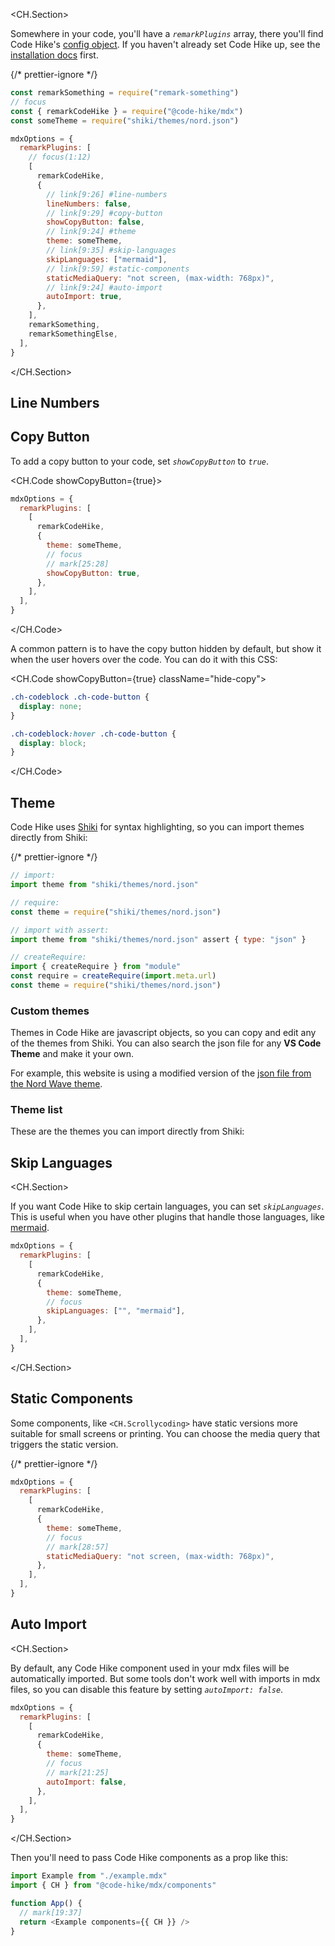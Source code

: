<CH.Section>

Somewhere in your code, you'll have a _`remarkPlugins`_ array, there you'll find Code Hike's [config object](focus://9:13). If you haven't already set Code Hike up, see the [installation docs](installation) first.

{/* prettier-ignore */}
```js your.config.js
const remarkSomething = require("remark-something")
// focus
const { remarkCodeHike } = require("@code-hike/mdx")
const someTheme = require("shiki/themes/nord.json")

mdxOptions = {
  remarkPlugins: [
    // focus(1:12)
    [
      remarkCodeHike,
      {
        // link[9:26] #line-numbers
        lineNumbers: false,
        // link[9:29] #copy-button
        showCopyButton: false,
        // link[9:24] #theme
        theme: someTheme,
        // link[9:35] #skip-languages
        skipLanguages: ["mermaid"],
        // link[9:59] #static-components
        staticMediaQuery: "not screen, (max-width: 768px)",
        // link[9:24] #auto-import
        autoImport: true,
      },
    ],
    remarkSomething,
    remarkSomethingElse,
  ],
}
```

</CH.Section>

## Line Numbers

<LineNumbersSection />

## Copy Button

To add a copy button to your code, set _`showCopyButton`_ to _`true`_.

<CH.Code showCopyButton={true}>

```js your.config.js
mdxOptions = {
  remarkPlugins: [
    [
      remarkCodeHike,
      {
        theme: someTheme,
        // focus
        // mark[25:28]
        showCopyButton: true,
      },
    ],
  ],
}
```

</CH.Code>

A common pattern is to have the copy button hidden by default, but show it when the user hovers over the code. You can do it with this CSS:

<CH.Code showCopyButton={true} className="hide-copy">

```css
.ch-codeblock .ch-code-button {
  display: none;
}

.ch-codeblock:hover .ch-code-button {
  display: block;
}
```

</CH.Code>

## Theme

Code Hike uses [Shiki](https://github.com/shikijs/shiki) for syntax highlighting, so you can import themes directly from Shiki:

{/* prettier-ignore */}
```js
// import:
import theme from "shiki/themes/nord.json"

// require:
const theme = require("shiki/themes/nord.json")

// import with assert:
import theme from "shiki/themes/nord.json" assert { type: "json" }

// createRequire:
import { createRequire } from "module"
const require = createRequire(import.meta.url)
const theme = require("shiki/themes/nord.json")
```

### Custom themes

Themes in Code Hike are javascript objects, so you can copy and edit any of the themes from Shiki. You can also search the json file for any **VS Code Theme** and make it your own.

For example, this website is using a modified version of the [json file from the Nord Wave theme](https://github.com/dimitrisnl/nord-wave/blob/master/themes/Nord%20Wave-color-theme.json).

### Theme list

These are the themes you can import directly from Shiki:

<CodeSection />

## Skip Languages

<CH.Section>

If you want Code Hike to skip certain languages, you can set _`skipLanguages`_. This is useful when you have other plugins that handle those languages, like [mermaid](https://github.com/mermaid-js/mermaid).

```js
mdxOptions = {
  remarkPlugins: [
    [
      remarkCodeHike,
      {
        theme: someTheme,
        // focus
        skipLanguages: ["", "mermaid"],
      },
    ],
  ],
}
```

</CH.Section>

## Static Components

Some components, like `<CH.Scrollycoding>` have static versions more suitable for small screens or printing. You can choose the media query that triggers the static version.

{/* prettier-ignore */}
```js
mdxOptions = {
  remarkPlugins: [
    [
      remarkCodeHike,
      {
        theme: someTheme,
        // focus
        // mark[28:57]
        staticMediaQuery: "not screen, (max-width: 768px)",
      },
    ],
  ],
}
```

## Auto Import

<CH.Section>

By default, any Code Hike component used in your mdx files will be automatically imported. But some tools don't work well with imports in mdx files, so you can disable this feature by setting _`autoImport: false`_.

```js
mdxOptions = {
  remarkPlugins: [
    [
      remarkCodeHike,
      {
        theme: someTheme,
        // focus
        // mark[21:25]
        autoImport: false,
      },
    ],
  ],
}
```

</CH.Section>

Then you'll need to pass Code Hike components as a prop like this:

```js
import Example from "./example.mdx"
import { CH } from "@code-hike/mdx/components"

function App() {
  // mark[19:37]
  return <Example components={{ CH }} />
}
```
